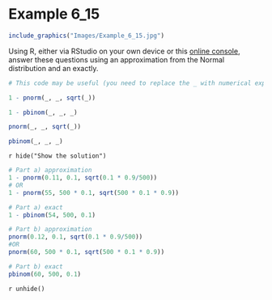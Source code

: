 # Example 6_15 {-}

```r
include_graphics("Images/Example_6_15.jpg")
```

Using R, either via RStudio on your own device or this [online console](https://www.mycompiler.io/new/r), answer these questions using an approximation from the Normal distribution and an exactly.


```r
# This code may be useful (you need to replace the _ with numerical expressions)

1 - pnorm(_, _, sqrt(_))

1 - pbinom(_, _, _)

pnorm(_, _, sqrt(_))

pbinom(_, _, _)

```


`r hide("Show the solution")`
```r
# Part a) approximation
1 - pnorm(0.11, 0.1, sqrt(0.1 * 0.9/500))
# OR
1 - pnorm(55, 500 * 0.1, sqrt(500 * 0.1 * 0.9))

# Part a) exact 
1 - pbinom(54, 500, 0.1)

# Part b) approximation
pnorm(0.12, 0.1, sqrt(0.1 * 0.9/500))
#OR
pnorm(60, 500 * 0.1, sqrt(500 * 0.1 * 0.9))

# Part b) exact 
pbinom(60, 500, 0.1)
```
`r unhide()`
